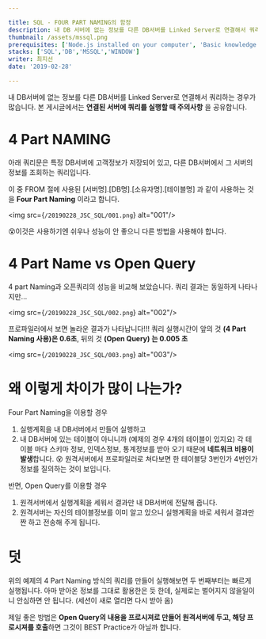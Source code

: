 ```yaml
---

title: SQL - FOUR PART NAMING의 함정
description: 내 DB 서버에 없는 정보를 다른 DB서버를 Linked Server로 연결해서 쿼리하는 경우가 많습니다. 본 게시글에서는 연결된 서버에 쿼리를 실행할 때 주의 사항을 공유합니다
thumbnail: /assets/mssql.png
prerequisites: ['Node.js installed on your computer', 'Basic knowledge working with Next.js and TypeScript']
stacks: ['SQL','DB','MSSQL','WINDOW']
writer: 최지선
date: '2019-02-28'

---
```



내 DB서버에 없는 정보를 다른 DB서버를 Linked Server로 연결해서 쿼리하는 경우가 많습니다. 
본 게시글에서는 **연결된 서버에 쿼리를 실행할 때 주의사항** 을 공유합니다.

# 4 Part NAMING

아래 쿼리문은 특정 DB서버에 고객정보가 저장되어 있고, 다른 DB서버에서 그 서버의 정보를 조회하는 쿼리입니다.

이 중 FROM 절에 사용된 [서버명].[DB명].[소유자명].[테이블명] 과 같이 사용하는 것을 **Four Part Naming** 이라고 합니다.

<img src={`/20190228_JSC_SQL/001.png`} alt="001"/>

😵이것은 사용하기엔 쉬우나 성능이 안 좋으니 다른 방법을 사용해야 합니다.

# 4 Part Name vs Open Query

4 part Naming과 오픈쿼리의 성능을 비교해 보았습니다.
쿼리 결과는 동일하게 나타나지만…

<img src={`/20190228_JSC_SQL/002.png`} alt="002"/>

프로파일러에서 보면 놀라운 결과가 나타납니다!!!
쿼리 실행시간이 앞의 것 **(4 Part Naming 사용)은 0.6초**, 뒤의 것 **(Open Query) 는 0.005 초**

<img src={`/20190228_JSC_SQL/003.png`} alt="003"/>

# 왜 이렇게 차이가 많이 나는가?

Four Part Naming을 이용할 경우

1. 실행계획을 내 DB서버에서 만들어 실행하고
2. 내 DB서버에 있는 테이블이 아니니까 (예제의 경우 4개의 테이블이 있지요) 각 테이블 마다 스키마 정보, 인덱스정보, 통계정보를 받아 오기 때문에 **네트워크 비용이 발생**합니다. 😵 원격서버에서 프로파일러로 쳐다보면 한 테이블당 3번인가 4번인가 정보를 질의하는 것이 보입니다.

반면, Open Query를 이용할 경우

1. 원격서버에서 실행계획을 세워서 결과만 내 DB서버에 전달해 줍니다.
2. 원격서버는 자신의 테이블정보를 이미 알고 있으니 실행계획을 바로 세워서 결과만 짠 하고 전송해 주게 됩니다.

# 덧

위의 예제의 4 Part Naming 방식의 쿼리를 만들어 실행해보면 두 번째부터는 빠르게 실행됩니다. 아마 받아온 정보를 그대로 활용한은 듯 한데, 실제로는 벌어지지 않을일이니 안심하면 안 됩니다. (세션이 새로 열리면 다시 받아 옴)

제일 좋은 방법은 **Open Query의 내용을 프로시져로 만들어 원격서버에 두고, 해당 프로시져를 호출**하면 그것이 BEST Practice가 아닐까 합니다.